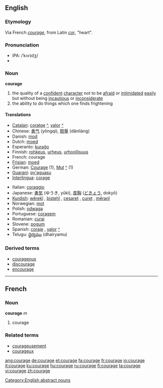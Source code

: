 ==English==

===Etymology===
Via French ''[[courage#French|courage]]'', from Latin ''[[cor]]'', "heart".

===Pronunciation===
*IPA: /ˈkʌrɪdʒ/
*{{audio|en-us-courage.ogg|Audio (US)}}

===Noun===
'''courage'''
#the quality of a [[confident]] [[character]] not to be [[afraid]] or [[intimidate]]d [[easy|easily]] but without being [[incautious]] or [[inconsiderate]]
#the ability to do things which one finds frightening

==== Translations ====
{{top}}
*[[Catalan]]: [[coratge]] {{m}} [[:ca:coratge|^]], [[valor]] {{m}} [[:ca:valor|^]]
*Chinese: [[勇气]] (yǒngqì), [[胆量]] (dǎnliàng)
*Danish: [[mod]]
*Dutch: [[moed]] {{m}}
*Esperanto: [[kuraĝo]]
*Finnish: [[rohkeus]], [[urheus]], [[urhoollisuus]]
*French: courage {{m}}
*[[Frisian]]: [[moed]]
*German: [[Courage]] {{f}} (1), [[Mut]] {{m}} [[:de:Mut|^]] (1)
*[[Guarani]]: [[py'aguasu]]
*[[Interlingua]]: [[corage]]
{{mid}}
*Italian: [[coraggio]] {{m}}
*Japanese: [[勇気]] (ゆうき, yūki), [[度胸]] ([[どきょう]], dokyō)
*[[Kurdish]]: [[wêrekî]] {{f}}, [[bistehî]] {{f}}, [[cesaret]] {{f}}, [[curet]] {{f}}, [[mêranî]] {{f}}
*Norwegian: [[mot]] {{n}}
*Polish: [[odwaga]] {{f}}
*Portuguese: [[coragem]] {{f}}
*Romanian: [[curaj]] {{n}}
*Slovene: [[pogum]] {{m}}
*Spanish: [[coraje]] {{m}}, [[valor]] {{m}} [[:es:valor|^]]
*Telugu: [[ధైర్యము]] (dhairyamu)
{{bottom}}

===Derived terms===
*[[courageous]]
*[[discourage]]
*[[encourage]]

----

==French==
===Noun===
'''courage''' ''m''

# courage

===Related terms===
*[[courageusement]]
*[[courageux]]

[[Category:English abstract nouns]]

[[ang:courage]]
[[de:courage]]
[[et:courage]]
[[fa:courage]]
[[fr:courage]]
[[io:courage]]
[[it:courage]]
[[ku:courage]]
[[hu:courage]]
[[ru:courage]]
[[fi:courage]]
[[ta:courage]]
[[vi:courage]]
[[zh:courage]]